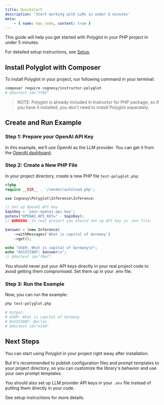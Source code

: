 ```yaml
---
title: Quickstart
description: 'Start working with LLMs in under 5 minutes'
meta:
    - { name: has_code, content: true }
---
```


This guide will help you get started with Polyglot in your PHP project in under 5 minutes.

For detailed setup instructions, see [Setup](setup).


## Install Polyglot with Composer

To install Polyglot in your project, run following command in your terminal:

```bash
composer require cognesy/instructor-polyglot
# @doctest id="7fb6"
```

> NOTE: Polyglot is already included in Instructor for PHP package, so if you have it installed, you don't need to install Polyglot separately.


## Create and Run Example

### Step 1: Prepare your OpenAI API Key

In this example, we'll use OpenAI as the LLM provider. You can get it from the [OpenAI dashboard](https://platform.openai.com/).

### Step 2: Create a New PHP File

In your project directory, create a new PHP file `test-polyglot.php`:

```php
<?php
require __DIR__ . '/vendor/autoload.php';

use Cognesy\Polyglot\Inference\Inference;

// Set up OpenAI API key
$apiKey = 'your-openai-api-key';
putenv("OPENAI_API_KEY=" . $apiKey);
// WARNING: In real project you should set up API key in .env file.

$answer = (new Inference)
    ->withMessages('What is capital of Germany')
    ->get();

echo "USER: What is capital of Germany\n";
echo "ASSISTANT: $answer\n";
// @doctest id="f8ef"
```

<Warning>
    You should never put your API keys directly in your real project code to avoid getting them compromised. Set them up in your .env file.
</Warning>

### Step 3: Run the Example

Now, you can run the example:

```bash
php test-polyglot.php

# Output:
# USER: What is capital of Germany
# ASSISTANT: Berlin
# @doctest id="e1d4"
```


## Next Steps

You can start using Polyglot in your project right away after installation.

But it's recommended to publish configuration files and prompt templates to your project directory, so you can
customize the library's behavior and use your own prompt templates.

You should also set up LLM provider API keys in your `.env` file instead of putting them directly in your code.

See setup instructions for more details.
